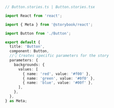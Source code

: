 ```ts
// Button.stories.ts | Button.stories.tsx

import React from 'react';

import { Meta } from '@storybook/react';

import Button from './Button';

export default {
  title: 'Button',
  component: Button,
  //👇 Creates specific parameters for the story
  parameters: {
    backgrounds: {
      values: [
        { name: 'red', value: '#f00' },
        { name: 'green', value: '#0f0' },
        { name: 'blue', value: '#00f' },
      ],
    },
  },
} as Meta;
```